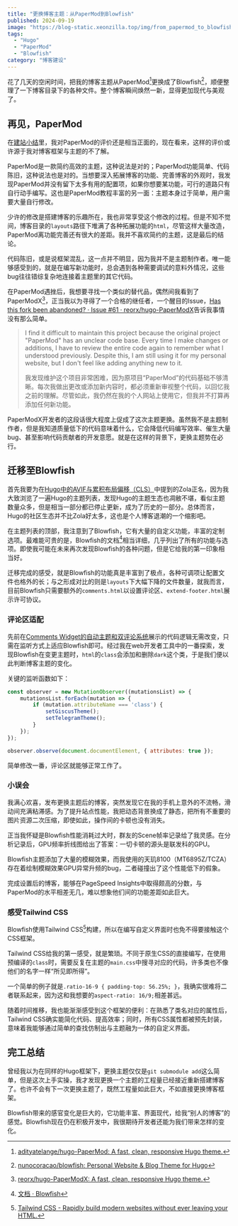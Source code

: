 ```yaml
---
title: "更换博客主题：从PaperMod到Blowfish"
published: 2024-09-19
image: "https://blog-static.xeonzilla.top/img/from_papermod_to_blowfish/cover.avif"
tags:
  - "Hugo"
  - "PaperMod"
  - "Blowfish"
category: "博客建设"
---
```

花了几天的空闲时间，把我的博客主题从PaperMod[^1]更换成了Blowfish[^2]，顺便整理了一下博客目录下的各种文件。整个博客瞬间焕然一新，显得更加现代与美观了。

## 再见，PaperMod
在[建站小结](/posts/blog_summary/)里，我对PaperMod的评价还是相当正面的，现在看来，这样的评价或许源于我对博客框架与主题的不了解。

PaperMod是一款简约高效的主题，这种说法是对的；PaperMod功能简单、代码陈旧，这种说法也是对的。当想要深入拓展博客的功能、完善博客的外观时，我发现PaperMod并没有留下太多有用的配置项，如果你想要某功能，可行的道路只有自行动手编写。这也是PaperMod教程丰富的另一面：主题本身过于简单，用户需要大量自行修改。

少许的修改是搭建博客的乐趣所在，我也非常享受这个修改的过程。但是不知不觉间，博客目录的`layouts`路径下堆满了各种拓展功能的`html`，尽管这样大量改造，PaperMod离功能完善还有很大的差距。我并不喜欢简约的主题，这是最后的结论。

代码陈旧，或是说框架混乱，这一点并不明显，因为我并不是主题制作者。唯一能够感受到的，就是在编写新功能时，总会遇到各种需要调试的意料外情况，这些bug往往错综复杂地连接着主题里的其它代码。

在PaperMod遇挫后，我想要寻找一个类似的替代品，偶然间我看到了PaperModX[^3]，正当我以为寻得了一个合格的继任者，一个醒目的Issue，[Has this fork been abandoned? · Issue #61 · reorx/hugo-PaperModX](https://github.com/reorx/hugo-PaperModX/issues/61)告诉我事情没有那么简单。

>I find it difficult to maintain this project because the original project "PaperMod" has an unclear code base. Every time I make changes or additions, I have to review the entire code again to remember what I understood previously. Despite this, I am still using it for my personal website, but I don't feel like adding anything new to it.
>
>我发现维护这个项目非常困难，因为原项目“PaperMod”的代码基础不够清晰。每次我做出更改或添加新内容时，都必须重新审视整个代码，以回忆我之前的理解。尽管如此，我仍然在我的个人网站上使用它，但我并不打算再添加任何新功能。

PaperModX开发者的这段话很大程度上促成了这次主题更换。虽然我不是主题制作者，但是我知道质量低下的代码意味着什么，它会降低代码编写效率、催生大量bug、甚至影响代码贡献者的开发意愿。就是在这样的背景下，更换主题势在必行。

## 迁移至Blowfish
首先我要为在[Hugo中的AVIF与累积布局偏移（CLS）](/posts/hugo_avif_cls/)中提到的Zola正名，因为我大致浏览了一遍Hugo的主题列表，发现Hugo的主题生态也凋敝不堪，看似主题数量众多，但是相当一部分都已停止更新，成为了历史的一部分。总体而言，Hugo的社区生态并不比Zola好太多，这也是个人博客退潮的一个缩影吧。

在主题列表的顶部，我注意到了Blowfish，它有大量的自定义功能，丰富的定制选项。最难能可贵的是，Blowfish的文档[^4]相当详细，几乎列出了所有的功能与选项。即使我可能在未来再次发现Blowfish的各种问题，但是它给我的第一印象相当好。

迁移完成的感受，就是Blowfish的功能真是丰富到了极点，各种可调项让配置文件也格外的长；与之形成对比的则是`layouts`下大幅下降的文件数量，就我而言，目前Blowfish只需要额外的`comments.html`以设置评论区、`extend-footer.html`展示许可协议。

### 评论区适配
先前在[Comments Widget的自动主题和双评论系统](/posts/auto_theme_comments_system_with_comments_widget/)展示的代码逻辑无需改变，只需在监听方式上适应Blowfish即可。经过我在web开发者工具中的一番探索，发现Blowfish在变更主题时，`html`的`class`会添加和删除`dark`这个类，于是我们便以此判断博客主题的变化。

关键的监听函数如下：

```js title="layouts/partials/comments.html"
const observer = new MutationObserver((mutationsList) => {
    mutationsList.forEach(mutation => {
        if (mutation.attributeName === 'class') {
            setGiscusTheme();
            setTelegramTheme();
        }
    });
});

observer.observe(document.documentElement, { attributes: true });
```

简单修改一番，评论区就能够正常工作了。

### 小误会
我满心欢喜，发布更换主题后的博客，突然发现它在我的手机上意外的不流畅，滑动间充满粘滞感。为了提升站点性能，我把动态背景换成了静态，把所有不重要的图片资源二次压缩，即使如此，操作间的卡顿也没有消失。

正当我怀疑是Blowfish性能消耗过大时，群友的Scene帧率记录给了我灵感。在分析记录后，GPU频率折线图给出了答案：一切卡顿的源头是联发科的GPU。

Blowfish主题添加了大量的模糊效果，而我使用的天玑8100（MT6895Z/TCZA）存在着绘制模糊效果GPU异常升频的bug，二者碰撞出了这个性能低下的假象。

完成设置后的博客，能够在PageSpeed Insights中取得颇高的分数，与PaperMod的水平相差无几，难以想象他们间的功能差距如此巨大。

### 感受Tailwind CSS
Blowfish使用Tailwind CSS[^5]构建，所以在编写自定义界面时也免不得要接触这个CSS框架。

Tailwind CSS给我的第一感受，就是繁琐。不同于原生CSS的直接编写，在使用预编译的`class`时，需要反复在主题的`main.css`中搜寻对应的代码，许多类也不像他们的名字一样“所见即所得”。

一个简单的例子就是`.ratio-16-9 { padding-top: 56.25%; }`，我确实很难将二者联系起来，因为这和我想要的`aspect-ratio: 16/9;`相差甚远。

随着时间推移，我也能渐渐感受到这个框架的便利：在熟悉了类名对应的属性后，Tailwind CSS确实能简化代码、提高效率；同时，所有CSS属性都被预先封装，意味着我能够通过简单的查找仿制出与主题融为一体的自定义界面。

## 完工总结
曾经我以为在同样的Hugo框架下，更换主题仅仅是`git submodule add`这么简单，但是这次上手实操，我才发现更换一个主题的工程量已经接近重新搭建博客了。也许不会有下一次更换主题了，既然工程量如此巨大，不如直接更换博客框架。

Blowfish带来的感官变化是巨大的，它功能丰富、界面现代，给我“别人的博客”的感觉。Blowfish现在仍在积极开发中，我很期待开发者还能为我们带来怎样的变化。

[^1]:[adityatelange/hugo-PaperMod: A fast, clean, responsive Hugo theme.](https://github.com/adityatelange/hugo-PaperMod)
[^2]:[nunocoracao/blowfish: Personal Website & Blog Theme for Hugo](https://github.com/nunocoracao/blowfish)
[^3]:[reorx/hugo-PaperModX: A fast, clean, responsive Hugo theme.](https://github.com/reorx/hugo-PaperModX)
[^4]:[文档 · Blowfish](https://blowfish.page/zh-cn/docs/)
[^5]:[Tailwind CSS - Rapidly build modern websites without ever leaving your HTML.](https://tailwindcss.com/)
